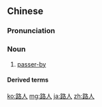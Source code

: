 ==Chinese==
{{zh-forms}}

===Pronunciation===
{{zh-pron
|m=lùrén
|c=lou6 jan4
|cat=n
}}

===Noun===
{{zh-noun}}

# [[passer-by]]

====Derived terms====
{{zh-der|路人甲|過路人/过路人}}

[[ko:路人]]
[[mg:路人]]
[[ja:路人]]
[[zh:路人]]